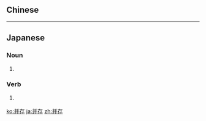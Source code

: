 {{also|併存|並存}}
==Chinese==
{{zh-see|並存}}
----

==Japanese==
{{ja-kanjitab|へい|そん|yomi=o}}

===Noun===
{{ja-noun|へいそん}} {{ja-altread|hira=へいぞん}}

# {{lb|ja|uncommon|sort=へいそん}} {{alternative form of|併存|lang=ja}}

===Verb===
{{ja-verb-suru|へいそん}}

# {{lb|ja|uncommon|sort=へいそん}} {{alternative form of|併存|lang=ja}}

[[ko:并存]]
[[ja:并存]]
[[zh:并存]]